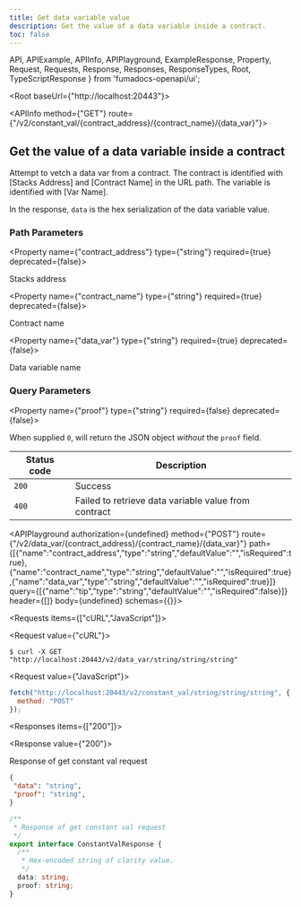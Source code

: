 ```yaml
---
title: Get data variable value
description: Get the value of a data variable inside a contract.
toc: false
---
```


  API,
  APIExample,
  APIInfo,
  APIPlayground,
  ExampleResponse,
  Property,
  Request,
  Requests,
  Response,
  Responses,
  ResponseTypes,
  Root,
  TypeScriptResponse
} from 'fumadocs-openapi/ui';

<Root baseUrl={"http://localhost:20443"}>

<API>

<APIInfo method={"GET"} route={"/v2/constant_val/{contract_address}/{contract_name}/{data_var}"}>

## Get the value of a data variable inside a contract

Attempt to vetch a data var from a contract. The contract is identified with [Stacks Address] and
[Contract Name] in the URL path. The variable is identified with [Var Name].

In the response, `data` is the hex serialization of the data variable value.

### Path Parameters

<Property name={"contract_address"} type={"string"} required={true} deprecated={false}>

Stacks address

</Property>

<Property name={"contract_name"} type={"string"} required={true} deprecated={false}>

Contract name

</Property>

<Property name={"data_var"} type={"string"} required={true} deprecated={false}>

Data variable name

</Property>

### Query Parameters

<Property name={"proof"} type={"string"} required={false} deprecated={false}>

When supplied `0`, will return the JSON object _without_ the `proof` field.

</Property>

| Status code | Description |
| ----------- | ----------- |
| `200` | Success |
| `400` | Failed to retrieve data variable value from contract |

<APIPlayground authorization={undefined} method={"POST"} route={"/v2/data_var/{contract_address}/{contract_name}/{data_var}"} path={[{"name":"contract_address","type":"string","defaultValue":"","isRequired":true},{"name":"contract_name","type":"string","defaultValue":"","isRequired":true},{"name":"data_var","type":"string","defaultValue":"","isRequired":true}]} query={[{"name":"tip","type":"string","defaultValue":"","isRequired":false}]} header={[]} body={undefined} schemas={{}}>

</APIPlayground>

</APIInfo>

<APIExample>

<Requests items={["cURL","JavaScript"]}>

<Request value={"cURL"}>

```terminal
$ curl -X GET "http://localhost:20443/v2/data_var/string/string/string"
```

</Request>

<Request value={"JavaScript"}>

```js
fetch("http://localhost:20443/v2/constant_val/string/string/string", {
  method: "POST"
});
```

</Request>

</Requests>

<Responses items={["200"]}>

<Response value={"200"}>

Response of get constant val request

<ResponseTypes>

<ExampleResponse>

```json
{
 "data": "string",
 "proof": "string",
}
```

</ExampleResponse>

<TypeScriptResponse>

```ts
/**
 * Response of get constant val request
 */
export interface ConstantValResponse {
  /**
   * Hex-encoded string of clarity value.
   */
  data: string;
  proof: string;
}
```

</TypeScriptResponse>

</ResponseTypes>

</Response>

</Responses>

</APIExample>

</API>

</Root>
